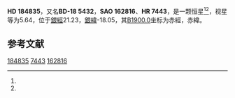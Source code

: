 {{Starbox begin
| name = HD 184835
}}
{{Starbox observe
| epoch = [[J2000.0|J2000.0]]
| constell = {{星座名待查}}<ref name=SIMBAD>{{cite web
 | url=http://simbad.u-strasbg.fr/simbad/sim-id?Ident=HR+7443
 | title =Pulsating variable Star
 | publisher=Centre de Données astronomiques de Strasbourg
 | work=SIMBAD
 | accessdate=2012-07-13}}</ref><ref name=DATA>{{cite web
 | url=http://vizier.u-strasbg.fr/viz-bin/VizieR-5?-out.add=.&-source=5050&-corr=PK=HR&-out.max=9999&HR=7443
 | title=VizieR Detailed Page
 | accessdate=2012-07-13
 | archive-date=2016-03-05
 | archive-url=https://web.archive.org/web/20160305204300/http://vizier.u-strasbg.fr/viz-bin/VizieR-5?-out.add=.&-source=5050&-corr=PK=HR&-out.max=9999&HR=7443
 | dead-url=no
 }}</ref>
| 星官 = 
| ra = {{RA|19|37|3.3}}<ref name=SIMBAD /><ref name=DATA />
| dec = {{DEC|-18|13|52}}<ref name=SIMBAD /><ref name=DATA />
| appmag_v = 5.64<ref name=SIMBAD /><ref name=DATA />
}}
{{Starbox character
| class = K3III<ref name=SIMBAD /><ref name=DATA />
| b-v = 1.26<ref name=SIMBAD /><ref name=DATA />
| u-b = 1.08<ref name=SIMBAD /><ref name=DATA />
| r-i = <ref name=SIMBAD /><ref name=DATA />
| variable = 
}}
{{Starbox astrometry
| radial_v = 1.08
| prop_mo_ra = -7
| parallax = 0.01
| p_error = 
}}
{{Starbox catalog
| names =BD-18 5432，[[SAO星表|SAO]] 162816，[[HD星表|HD]] 184835，[[HR星表|HR]] 7443}}
{{Starbox reference |Simbad=HR+7443}}
{{Starbox end}}

'''HD 184835'''，又名'''BD-18 5432'''，'''SAO 162816'''、'''HR 7443'''，是一颗恒星<ref name=SIMBAD /><ref name=DATA />，视星等为5.64，位于[[銀道座標系|銀經]]21.23，[[銀道座標系|銀緯]]-18.05，其[[B1900.0|B1900.0]]坐标为赤經{{RA|19|31|15.2}}，赤緯{{DEC|-18|-18.05|11}}。

== 参考文献 ==
{{reflist}}

{{star-stub}}

[[Category:HD和HDE天體|184835]]
[[Category:HR天體|7443]]
[[Category:SAO天體|162816]]